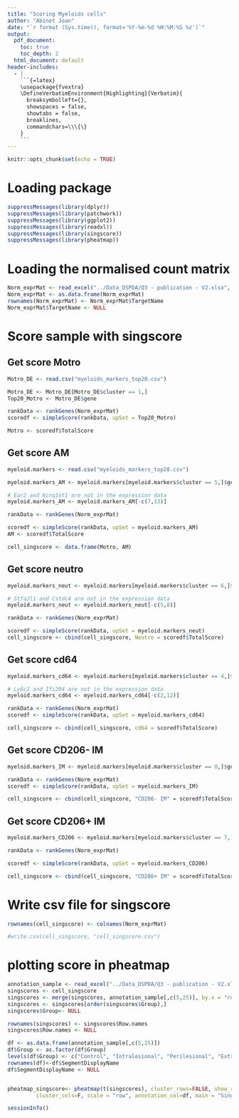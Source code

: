 ```yaml
---
title: "Scoring Myeloids cells"
author: "Abinet Joan"
date: "`r format (Sys.time(), format='%Y-%m-%d %H:%M:%S %z')`"
output:
  pdf_document: 
    toc: true
    toc_depth: 2
  html_document: default
header-includes:
  - |
    ```{=latex}
    \usepackage{fvextra}
    \DefineVerbatimEnvironment{Highlighting}{Verbatim}{
      breaksymbolleft={}, 
      showspaces = false,
      showtabs = false,
      breaklines,
      commandchars=\\\{\}
    }
    ```
---
```


```r
knitr::opts_chunk$set(echo = TRUE)
```

# Loading package
```r
suppressMessages(library(dplyr))
suppressMessages(library(patchwork))
suppressMessages(library(ggplot2))
suppressMessages(library(readxl))
suppressMessages(library(singscore))
suppressMessages(library(pheatmap))
```

# Loading the normalised count matrix
```r
Norm_exprMat <- read_excel("../Data_DSPDA/Q3 - publication - V2.xlsx", sheet = "TargetCountMatrix")
Norm_exprMat <- as.data.frame(Norm_exprMat)
rownames(Norm_exprMat) <- Norm_exprMat$TargetName
Norm_exprMat$TargetName <- NULL
```

# Score sample with singscore

## Get score Motro
```r
Motro_DE <- read.csv("myeloids_markers_top20.csv")

Motro_DE <- Motro_DE[Motro_DE$cluster == 1,]
Top20_Motro <- Motro_DE$gene

rankData <- rankGenes(Norm_exprMat)
scoredf <- simpleScore(rankData, upSet = Top20_Motro)

Motro <- scoredf$TotalScore
```

## Get score AM
```r
myeloid.markers <- read.csv("myeloids_markers_top20.csv")

myeloid.markers_AM <- myeloid.markers[myeloid.markers$cluster == 5,]$gene

# Ear2 and Kcnq1ot1 are not in the expression data 
myeloid.markers_AM <- myeloid.markers_AM[-c(7,13)]

rankData <- rankGenes(Norm_exprMat)

scoredf <- simpleScore(rankData, upSet = myeloid.markers_AM)
AM <- scoredf$TotalScore

cell_singscore <- data.frame(Motro, AM)
```

## Get score neutro
```r
myeloid.markers_neut <- myeloid.markers[myeloid.markers$cluster == 6,]$gene

# Stfa2l1 and Cstdc4 are not in the expression data 
myeloid.markers_neut <- myeloid.markers_neut[-c(5,8)]

rankData <- rankGenes(Norm_exprMat)

scoredf <- simpleScore(rankData, upSet = myeloid.markers_neut)
cell_singscore <- cbind(cell_singscore, Neutro = scoredf$TotalScore)
```

## Get score cd64
```r
myeloid.markers_cd64 <- myeloid.markers[myeloid.markers$cluster == 4,]$gene

# Ly6c2 and Ifi204 are not in the expression data 
myeloid.markers_cd64 <- myeloid.markers_cd64[-c(2,12)]

rankData <- rankGenes(Norm_exprMat)
scoredf <- simpleScore(rankData, upSet = myeloid.markers_cd64)

cell_singscore <- cbind(cell_singscore, cd64 = scoredf$TotalScore)
```

## Get score CD206- IM
```r
myeloid.markers_IM <- myeloid.markers[myeloid.markers$cluster == 0,]$gene

rankData <- rankGenes(Norm_exprMat)
scoredf <- simpleScore(rankData, upSet = myeloid.markers_IM)

cell_singscore <- cbind(cell_singscore, "CD206- IM" = scoredf$TotalScore)
```

## Get score CD206+ IM
```r
myeloid.markers_CD206 <- myeloid.markers[myeloid.markers$cluster == 7,]$gene

rankData <- rankGenes(Norm_exprMat)

scoredf <- simpleScore(rankData, upSet = myeloid.markers_CD206)

cell_singscore <- cbind(cell_singscore, "CD206+ IM" = scoredf$TotalScore)
```


# Write csv file for singscore
```r
rownames(cell_singscore) <- colnames(Norm_exprMat)

#write.csv(cell_singscore, "cell_singscore.csv")
```


# plotting score in pheatmap
```r
annotation_sample <- read_excel("../Data_DSPDA/Q3 - publication - V2.xlsx", sheet = "SegmentProperties")
singscores <- cell_singscore
singscores <- merge(singscores, annotation_sample[,c(5,25)], by.x = "row.names", by.y = "SegmentDisplayName")
singscores <- singscores[order(singscores$Group),]
singscores$Group<- NULL

rownames(singscores) <- singscores$Row.names
singscores$Row.names <- NULL

df <- as.data.frame(annotation_sample[,c(5,25)])
df$Group <- as.factor(df$Group)
levels(df$Group) <- c("Control", "Intralesional", "Perilesional", "Extralesional")
rownames(df)<-df$SegmentDisplayName
df$SegmentDisplayName <- NULL


pheatmap_singscore<- pheatmap(t(singscores), cluster_rows=FALSE, show_rownames=T,
         cluster_cols=F, scale = "row", annotation_col=df, main = "Singscores", labels_row = c("Ly6G Macs", "AM", "Neutro", "CD64+ Mono", "CD206- IM", "CD206+ IM" ), color = colorRampPalette(c("blue", "white", "red"))(100))
```

```r
sessionInfo()
```


